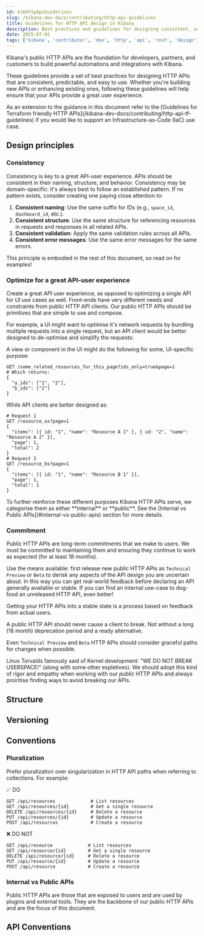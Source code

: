 ```yaml
---
id: kibHttpApiGuidelines
slug: /kibana-dev-docs/contributing/http-api-guidelines
title: Guidelines for HTTP API design in Kibana
description: Best practices and guidelines for designing consistent, user-friendly HTTP APIs in Kibana
date: 2025-07-02
tags: ['kibana', 'contributor', 'dev', 'http', 'api', 'rest', 'design']
---
```


Kibana's public HTTP APIs are the foundation for developers, partners, and customers to build powerful automations and integrations with Kibana.

These guidelines provide a set of best practices for designing HTTP APIs that are consistent, predictable, and easy to use. Whether you're building new APIs or enhancing existing ones, following these guidelines will help ensure that your APIs provide a great user experience.

<DocCallOut title="Some APIs need to be Terraform-friendly">
  As an extension to the guidance in this document refer to the [Guidelines for Terraform friendly HTTP APIs](/kibana-dev-docs/contributing/http-api-tf-guidelines) if you would like to support an Infrastructure-as-Code (IaC) use case.
</DocCallOut>

## Design principles

### Consistency

Consistency is key to a great API-user experience. APIs should be consistent in their naming, structure, and behavior. Consistency may be domain-specific: it's always best to follow an established pattern. If no pattern exists, consider creating one paying close attention to:

1. **Consistent naming**: Use the same suffix for IDs (e.g., `space_id`, `dashboard_id`, etc.).
2. **Consistent structure**: Use the same structure for referencing resources in requests and responses in all related APIs.
3. **Consistent validation**: Apply the same validation rules across all APIs.
4. **Consistent error messages**: Use the same error messages for the same errors.

This principle is embodied in the rest of this document, so read on for examples!

### Optimize for a great API-user experience

Create a great _API_ user experience, as opposed to optimizing a single API for _UI_ use cases as well. Front-ends have very different needs and constraints from public HTTP API clients. Our public HTTP APIs should be primitives that are simple to use and compose.

For example, a UI might want to optimise it's network requests by bundling multiple requests into a single request, but an API client would be better designed to de-optimise and simplify the requests:

A view or component in the UI might do the following for some, UI-specific purpose:
```
GET /some_related_resources_for_this_page?ids_only=true&page=1
# Which returns:
{
  "a_ids": ["1", "2"],
  "b_ids": ["2"]
}
```

While API clients are better designed as:
```
# Request 1
GET /resource_as?page=1
{
  "items": [{ id: "1", "name": "Resource A 1" }, { id: "2", "name": "Resource A 2" }],
  "page": 1,
  "total": 2
}
# Request 2
GET /resource_bs?page=1
{
  "items": [{ id: "1", "name": "Resource B 1" }],
  "page": 1,
  "total": 1
}
```

<DocCallOut title="Internal vs Public APIs">
  To further reinforce these different purposes Kibana HTTP APIs serve, we categorise them as either **internal** or **public**. See the [Internal vs Public APIs](#internal-vs-public-apis) section for more details.
</DocCallOut>

### Commitment

Public HTTP APIs are long-term commitments that we make to users. We must be committed to maintaining them and ensuring they continue to work as expected (for at least 18 months).

Use the means available: first release new public HTTP APIs as `Technical Preview` or `Beta` to derisk any aspects of the API design you are uncertain about. In this way you can get real-world feedback before declaring an API generally available or stable. If you can find an internal use-case to dog-food an unreleased HTTP API, even better!

Getting your HTTP APIs into a stable state is a process based on feedback from actual users.

<DocCallOut title="Do not break clients!">
  A public HTTP API should never cause a client to break. Not without a long (18 month) deprecation period and a ready alternative.

  Even `Technical Preview` and `Beta` HTTP APIs should consider graceful paths for changes when possible.

  Linus Torvalds famously said of Kernel development: "WE DO NOT BREAK USERSPACE!" (along with some other expletives). We should adopt this kind of rigor and empathy when working with our _public_ HTTP APIs and always proiritise finding ways to avoid breaking our APIs.
</DocCallOut>

## Structure

## Versioning

## Conventions

### Pluralization

Prefer pluralization over singularization in HTTP API paths when referring to collections. For example:

✅ DO
```
GET /api/resources             # List resources
GET /api/resources/{id}        # Get a single resource
DELETE /api/resources/{id}     # Delete a resource
PUT /api/resources/{id}        # Update a resource
POST /api/resources            # Create a resource
```

❌ DO NOT
```
GET /api/resource             # List resources
GET /api/resource/{id}        # Get a single resource
DELETE /api/resource/{id}     # Delete a resource
PUT /api/resource/{id}        # Update a resource
POST /api/resource            # Create a resource
```

### Internal vs Public APIs

Public HTTP APIs are those that are exposed to users and are used by plugins and external tools. They are the backbone of our public HTTP APIs and are the focus of this document.

## API Conventions